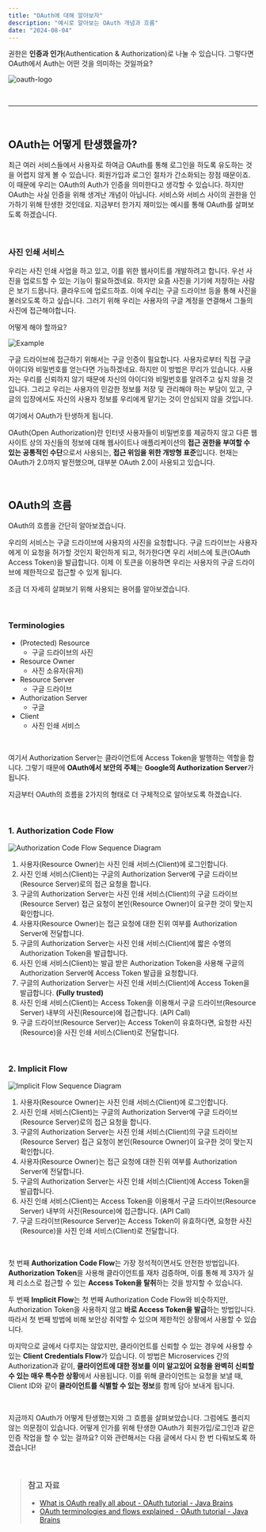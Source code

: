 ```yaml
---
title: "OAuth에 대해 알아보자"
description: "예시로 알아보는 OAuth 개념과 흐름"
date: "2024-08-04"
---
```


권한은 **인증과 인가**(Authentication & Authorization)로 나눌 수 있습니다. 그렇다면 OAuth에서 Auth는 어떤 것을 의미하는 것일까요?

![oauth-logo](./images/1.webp)

&nbsp;

---

&nbsp;

## OAuth는 어떻게 탄생했을까?

최근 여러 서비스들에서 사용자로 하여금 OAuth를 통해 로그인을 하도록 유도하는 것을 어렵지 않게 볼 수 있습니다. 회원가입과 로그인 절차가 간소화되는 장점 때문이죠. 이 때문에 우리는 OAuth의 Auth가 인증을 의미한다고 생각할 수 있습니다. 하지만 OAuth는 사실 인증을 위해 생겨난 개념이 아닙니다. 서비스와 서비스 사이의 권한을 인가하기 위해 탄생한 것인데요. 지금부터 한가지 재미있는 예시를 통해 OAuth를 살펴보도록 하겠습니다.

&nbsp;

### 사진 인쇄 서비스

우리는 사진 인쇄 사업을 하고 있고, 이를 위한 웹사이트를 개발하려고 합니다. 우선 사진을 업로드할 수 있는 기능이 필요하겠네요. 하지만 요즘 사진을 기기에 저장하는 사람은 보기 드뭅니다. 클라우드에 업로드하죠. 이에 우리는 구글 드라이브 등을 통해 사진을 불러오도록 하고 싶습니다. 그러기 위해 우리는 사용자의 구글 계정을 연결해서 그들의 사진에 접근해야합니다.

어떻게 해야 할까요?

![Example](./images/2.webp)

구글 드라이브에 접근하기 위해서는 구글 인증이 필요합니다.
사용자로부터 직접 구글 아이디와 비밀번호를 얻는다면 가능하겠네요.
하지만 이 방법은 무리가 있습니다.
사용자는 우리를 신뢰하지 않기 때문에 자신의 아이디와 비밀번호를 알려주고 싶지 않을 것입니다.
그리고 우리는 사용자의 민감한 정보를 저장 및 관리해야 하는 부담이 있고, 구글의 입장에서도 자신의 사용자 정보를 우리에게 맡기는 것이 안심되지 않을 것입니다.

여기에서 OAuth가 탄생하게 됩니다.

OAuth(Open Authorization)란 인터넷 사용자들이 비밀번호를 제공하지 않고 다른 웹사이트 상의 자신들의 정보에 대해 웹사이트나 애플리케이션의 **접근 권한을 부여할 수 있는 공통적인 수단**으로서 사용되는, **접근 위임을 위한 개방형 표준**입니다.
현재는 OAuth가 2.0까지 발전했으며, 대부분 OAuth 2.0이 사용되고 있습니다.

&nbsp;

## OAuth의 흐름

OAuth의 흐름을 간단히 알아보겠습니다.

우리의 서비스는 구글 드라이브에 사용자의 사진을 요청합니다.
구글 드라이브는 사용자에게 이 요청을 허가할 것인지 확인하게 되고, 허가한다면 우리 서비스에 토큰(OAuth Access Token)을 발급합니다.
이제 이 토큰을 이용하면 우리는 사용자의 구글 드라이브에 제한적으로 접근할 수 있게 됩니다.

조금 더 자세히 살펴보기 위해 사용되는 용어를 알아보겠습니다.

&nbsp;

### Terminologies

- (Protected) Resource
  - 구글 드라이브의 사진
- Resource Owner
  - 사진 소유자(유저)
- Resource Server
  - 구글 드라이브
- Authorization Server
  - 구글
- Client
  - 사진 인쇄 서비스

&nbsp;

여기서 Authorization Server는 클라이언트에 Access Token을 발행하는 역할을 합니다. 그렇기 때문에 **OAuth에서 보안의 주체**는 **Google의 Authorization Server**가 됩니다.

지금부터 OAuth의 흐름을 2가지의 형태로 더 구체적으로 알아보도록 하겠습니다.

&nbsp;

### 1. Authorization Code Flow

![Authorization Code Flow Sequence Diagram](./images/3.webp)

1. 사용자(Resource Owner)는 사진 인쇄 서비스(Client)에 로그인합니다.
2. 사진 인쇄 서비스(Client)는 구글의 Authorization Server에 구글 드라이브(Resource Server)로의 접근 요청을 합니다.
3. 구글의 Authorization Server는 사진 인쇄 서비스(Client)의 구글 드라이브(Resource Server) 접근 요청이 본인(Resource Owner)이 요구한 것이 맞는지 확인합니다.
4. 사용자(Resource Owner)는 접근 요청에 대한 진위 여부를 Authorization Server에 전달합니다.
5. 구글의 Authorization Server는 사진 인쇄 서비스(Client)에 짧은 수명의 Authorization Token을 발급합니다.
6. 사진 인쇄 서비스(Client)는 발급 받은 Authorization Token을 사용해 구글의 Authorization Server에 Access Token 발급을 요청합니다.
7. 구글의 Authorization Server는 사진 인쇄 서비스(Client)에 Access Token을 발급합니다. **(Fully trusted)**
8. 사진 인쇄 서비스(Client)는 Access Token을 이용해서 구글 드라이브(Resource Server) 내부의 사진(Resource)에 접근합니다. (API Call)
9. 구글 드라이브(Resource Server)는 Access Token이 유효하다면, 요청한 사진(Resource)을 사진 인쇄 서비스(Client)로 전달합니다.

&nbsp;

### 2. Implicit Flow

![Implicit Flow Sequence Diagram](./images/4.webp)

1. 사용자(Resource Owner)는 사진 인쇄 서비스(Client)에 로그인합니다.
2. 사진 인쇄 서비스(Client)는 구글의 Authorization Server에 구글 드라이브(Resource Server)로의 접근 요청을 합니다.
3. 구글의 Authorization Server는 사진 인쇄 서비스(Client)의 구글 드라이브(Resource Server) 접근 요청이 본인(Resource Owner)이 요구한 것이 맞는지 확인합니다.
4. 사용자(Resource Owner)는 접근 요청에 대한 진위 여부를 Authorization Server에 전달합니다.
5. 구글의 Authorization Server는 사진 인쇄 서비스(Client)에 Access Token을 발급합니다.
6. 사진 인쇄 서비스(Client)는 Access Token을 이용해서 구글 드라이브(Resource Server) 내부의 사진(Resource)에 접근합니다. (API Call)
7. 구글 드라이브(Resource Server)는 Access Token이 유효하다면, 요청한 사진(Resource)을 사진 인쇄 서비스(Client)로 전달합니다.

&nbsp;

첫 번째 **Authorization Code Flow**는 가장 정석적이면서도 안전한 방법입니다.
**Authorization Token**을 사용해 클라이언트를 재차 검증하며, 이를 통해 제 3자가 실제 리소스로 접근할 수 있는 **Access Token을 탈취**하는 것을 방지할 수 있습니다.

두 번째 **Implicit Flow**는 첫 번째 Authorization Code Flow와 비슷하지만, Authorization Token을 사용하지 않고 **바로 Access Token을 발급**하는 방법입니다.
따라서 첫 번째 방법에 비해 보안상 취약할 수 있으며 제한적인 상황에서 사용할 수 있습니다.

마지막으로 글에서 다루지는 않았지만, 클라이언트를 신뢰할 수 있는 경우에 사용할 수 있는 **Client Credentials Flow**가 있습니다.
이 방법은 Microservices 간의 Authorization과 같이, **클라이언트에 대한 정보를 이미 알고있어 요청을 완벽히 신뢰할 수 있는 매우 특수한 상황**에서 사용됩니다.
이를 위해 클라이언트는 요청을 보낼 때, Client ID와 같이 **클라이언트를 식별할 수 있는 정보**를 함께 담아 보내게 됩니다.

&nbsp;

지금까지 OAuth가 어떻게 탄생했는지와 그 흐름을 살펴보았습니다. 그럼에도 풀리지 않는 의문점이 있습니다. 어떻게 인가를 위해 탄생한 OAuth가 회원가입/로그인과 같은 인증 작업을 할 수 있는 걸까요? 이와 관련해서는 다음 글에서 다시 한 번 다뤄보도록 하겠습니다!

&nbsp;

> ### 참고 자료
>
> - [What is OAuth really all about - OAuth tutorial - Java Brains](https://www.youtube.com/watch?v=t4-416mg6iU&t=1s)
> - [OAuth terminologies and flows explained - OAuth tutorial - Java Brains](https://www.youtube.com/watch?v=3pZ3Nh8tgTE)

